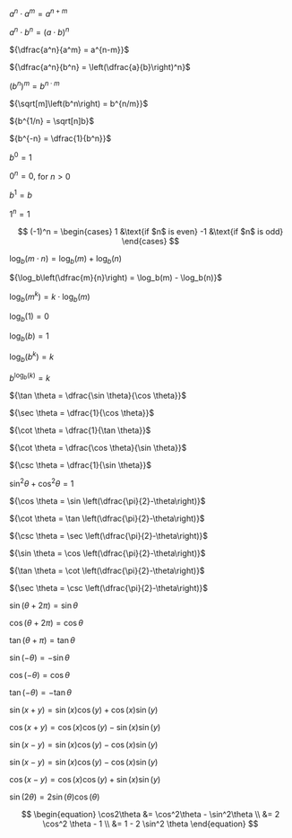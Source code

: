 ${a^n \cdot a^m = a^{n+m}}$

${a^n \cdot b^n = (a \cdot b)^n}$

${\dfrac{a^n}{a^m} = a^{n-m}}$

${\dfrac{a^n}{b^n} = \left(\dfrac{a}{b}\right)^n}$

${\left(b^n\right)^m = b^{n \cdot m}}$

${\sqrt[m]\left(b^n\right) = b^{n/m}}$

${b^{1/n} = \sqrt[n]b}$

${b^{-n} = \dfrac{1}{b^n}}$

${b^0 = 1}$

${0^n = 0,}$ for ${n \gt 0}$

${b^1 = b}$

${1^n = 1}$

$$
	(-1)^n = \begin{cases}
		1 &\text{if $n$ is even}
		-1 &\text{if $n$ is odd}
	\end{cases}
$$

${\log_b(m \cdot n) = \log_b(m) + \log_b(n)}$

${\log_b\left(\dfrac{m}{n}\right) = \log_b(m) - \log_b(n)}$

${\log_b\left(m^k\right)=k \cdot \log_b(m)}$

${\log_b(1) = 0}$

${\log_b(b) = 1}$

${\log_b\left(b^k\right) = k}$

${b^{\log_b(k)} = k}$

${\tan \theta = \dfrac{\sin \theta}{\cos \theta}}$

${\sec \theta = \dfrac{1}{\cos \theta}}$

${\cot \theta = \dfrac{1}{\tan \theta}}$

${\cot \theta = \dfrac{\cos \theta}{\sin \theta}}$

${\csc \theta = \dfrac{1}{\sin \theta}}$

${\sin^2 \theta + \cos^2 \theta = 1}$

${\cos \theta = \sin \left(\dfrac{\pi}{2}-\theta\right)}$

${\cot \theta = \tan \left(\dfrac{\pi}{2}-\theta\right)}$

${\csc \theta = \sec \left(\dfrac{\pi}{2}-\theta\right)}$

${\sin \theta = \cos \left(\dfrac{\pi}{2}-\theta\right)}$

${\tan \theta = \cot \left(\dfrac{\pi}{2}-\theta\right)}$

${\sec \theta = \csc \left(\dfrac{\pi}{2}-\theta\right)}$

${\sin(\theta + 2\pi) = \sin \theta}$

${\cos(\theta + 2\pi) = \cos \theta}$

${\tan(\theta + \pi) = \tan \theta}$

${\sin(-\theta) = - \sin \theta}$

${\cos(-\theta) = \cos \theta}$

${\tan(-\theta) = -\tan \theta}$

${\sin(x + y) = \sin(x)\cos(y) + \cos(x)\sin(y)}$

${\cos(x + y) = \cos(x)\cos(y) - \sin(x)\sin(y)}$

${\sin(x-y) = \sin(x)\cos(y) - \cos(x)\sin(y)}$

${\sin(x-y) = \sin(x)\cos(y) - \cos(x)\sin(y)}$

${\cos(x-y) = \cos(x)\cos(y) + \sin(x)\sin(y)}$

${\sin(2\theta) = 2\sin(\theta)\cos(\theta)}$

$$
	\begin{equation}
		\cos2\theta &= \cos^2\theta - \sin^2\theta \\
		&= 2 \cos^2 \theta - 1 \\
		&= 1 - 2 \sin^2 \theta
	\end{equation}
$$

